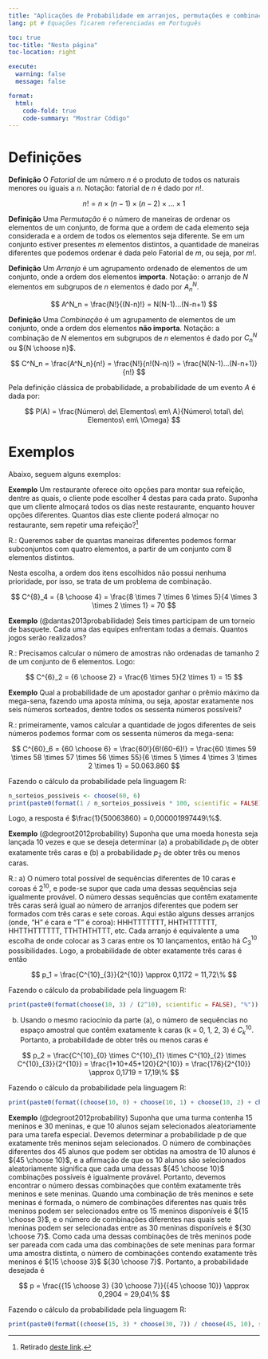 ```yaml
---
title: "Aplicações de Probabilidade em arranjos, permutações e combinações"
lang: pt # Equações ficarem referenciadas em Português

toc: true
toc-title: "Nesta página"
toc-location: right

execute: 
  warning: false
  message: false

format:
  html:
    code-fold: true
    code-summary: "Mostrar Código"
---
```


# Definições

**Definição** O *Fatorial* de um número $n$ é o produto de todos os naturais menores ou iguais a $n$. Notação: fatorial de $n$ é dado por $n!$.

$$
n! = n\times(n-1)\times(n-2)\times ... \times 1
$$

**Definição** Uma *Permutação* é o número de maneiras de ordenar os elementos de um conjunto, de forma que a ordem de cada elemento seja considerada e a ordem de todos os elementos seja diferente. Se em um conjunto estiver presentes $m$ elementos distintos, a quantidade de maneiras diferentes que podemos ordenar é dada pelo Fatorial de $m$, ou seja, por $m!$.

**Definição** Um *Arranjo* é um agrupamento ordenado de elementos de um conjunto, onde a ordem dos elementos **importa**. Notação: o arranjo de $N$ elementos em subgrupos de $n$ elementos é dado por $A^N_n$.

$$
A^N_n = \frac{N!}{(N-n)!} = N(N-1)...(N-n+1)
$$

**Definição** Uma *Combinação* é um agrupamento de elementos de um conjunto, onde a ordem dos elementos **não importa**. Notação: a combinação de $N$ elementos em subgrupos de $n$ elementos é dado por $C^N_n$ ou ${N \choose n}$.

$$
C^N_n = \frac{A^N_n}{n!} = \frac{N!}{n!(N-n)!} = \frac{N(N-1)...(N-n+1)}{n!}
$$

Pela definição clássica de probabilidade, a probabilidade de um evento $A$ é dada por:

$$
P(A) = \frac{Número\ de\ Elementos\ em\ A}{Número\ total\ de\ Elementos\ em\ \Omega}
$$

# Exemplos

Abaixo, seguem alguns exemplos:

**Exemplo** Um restaurante oferece oito opções para montar sua refeição, dentre as quais, o cliente pode escolher 4 destas para cada prato. Suponha que um cliente almoçará todos os dias neste restaurante, enquanto houver opções diferentes. Quantos dias este cliente poderá almoçar no restaurante, sem repetir uma refeição?^[Retirado [deste link](https://www.todamateria.com.br/analise-combinatoria/).]

R.: Queremos saber de quantas maneiras diferentes podemos formar subconjuntos com quatro elementos, a partir de um conjunto com 8 elementos distintos.

Nesta escolha, a ordem dos itens escolhidos não possui nenhuma prioridade, por isso, se trata de um problema de combinação.

$$
C^{8}_4 = {8 \choose 4} = \frac{8 \times 7 \times 6 \times 5}{4 \times 3 \times 2 \times 1} = 70
$$

**Exemplo** (@dantas2013probabilidade) Seis times participam de um torneio de basquete. Cada uma das equipes enfrentam todas a demais. Quantos jogos serão realizados?

R.: Precisamos calcular o número de amostras não ordenadas de tamanho 2 de um conjunto de 6 elementos. Logo:

$$
C^{6}_2 = {6 \choose 2} = \frac{6 \times 5}{2 \times 1} = 15
$$

**Exemplo** Qual a probabilidade de um apostador ganhar o prêmio máximo da mega-sena, fazendo uma aposta mínima, ou seja, apostar exatamente nos seis números sorteados, dentre todos os sessenta números possíveis?

R.: primeiramente, vamos calcular a quantidade de jogos diferentes de seis números podemos formar com os sessenta números da mega-sena:

$$
C^{60}_6 = {60 \choose 6} = \frac{60!}{6!(60-6)!} = \frac{60 \times 59  \times 58  \times 57  \times 56  \times 55}{6 \times 5 \times 4 \times 3 \times 2 \times 1} = 50.063.860
$$

Fazendo o cálculo da probabilidade pela linguagem R:

```r
n_sorteios_possiveis <- choose(60, 6)
print(paste0(format(1 / n_sorteios_possiveis * 100, scientific = FALSE), "%"))
```

Logo, a resposta é $\frac{1}{50063860} = 0,000001997449\%$.

**Exemplo** (@degroot2012probability) Suponha que uma moeda honesta seja lançada 10 vezes e que se deseja determinar (a) a probabilidade $p_1$ de obter exatamente três caras e (b) a probabilidade $p_2$ de obter três ou menos caras.

R.: a) O número total possível de sequências diferentes de 10 caras e coroas é $2^{10}$, e pode-se supor que cada uma dessas sequências seja igualmente provável. O número dessas sequências que contêm exatamente três caras será igual ao número de arranjos diferentes que podem ser formados com três caras e sete coroas. Aqui estão alguns desses arranjos (onde, "H" é cara e "T" é coroa): HHHTTTTTTT, HHTHTTTTTT, HHTTHTTTTTT, TTHTHTHTTT, etc. Cada arranjo é equivalente a uma escolha de onde colocar as 3 caras entre os 10 lançamentos, então há $C^{10}_3$ possibilidades. Logo, a probabilidade de obter exatamente três caras é então

$$
p_1 = \frac{C^{10}_{3}}{2^{10}} \approx 0,1172 = 11,72\%
$$

Fazendo o cálculo da probabilidade pela linguagem R:

```r
print(paste0(format(choose(10, 3) / (2^10), scientific = FALSE), "%"))
```

b) Usando o mesmo raciocínio da parte (a), o número de sequências no espaço amostral que contêm exatamente k caras (k = 0, 1, 2, 3) é $C^{10}_k$. Portanto, a probabilidade de obter três ou menos caras é


$$
p_2 = \frac{C^{10}_{0} \times C^{10}_{1} \times C^{10}_{2} \times C^{10}_{3}}{2^{10}} = \frac{1+10+45+120}{2^{10}} = \frac{176}{2^{10}} \approx 0,1719 = 17,19\%
$$

Fazendo o cálculo da probabilidade pela linguagem R:

```r
print(paste0(format((choose(10, 0) + choose(10, 1) + choose(10, 2) + choose(10, 3)) / (2^10), scientific = FALSE), "%"))
```

**Exemplo** (@degroot2012probability) Suponha que uma turma contenha 15 meninos e 30 meninas, e que 10 alunos sejam selecionados aleatoriamente para uma tarefa especial. Devemos determinar a probabilidade p de que exatamente três meninos sejam selecionados. O número de combinações diferentes dos 45 alunos que podem ser obtidas na amostra de 10 alunos é ${45 \choose 10}$, e a afirmação de que os 10 alunos são selecionados aleatoriamente significa que cada uma dessas ${45 \choose 10}$ combinações possíveis é igualmente provável. Portanto, devemos encontrar o número dessas combinações que contêm exatamente três meninos e sete meninas. Quando uma combinação de três meninos e sete meninas é formada, o número de
combinações diferentes nas quais três meninos podem ser selecionados entre os 15 meninos disponíveis é ${15 \choose 3}$, e o número de combinações diferentes nas quais sete meninas podem ser selecionadas entre as 30 meninas disponíveis é
${30 \choose 7}$. Como cada uma dessas combinações de três meninos pode ser pareada com cada uma das combinações de sete meninas para formar uma amostra distinta, o número de combinações contendo exatamente três meninos é ${15 \choose 3}$ ${30 \choose 7}$. Portanto, a probabilidade desejada é

$$
p = \frac{{15 \choose 3} {30 \choose 7}}{{45 \choose 10}} \approx 0,2904 = 29,04\%
$$

Fazendo o cálculo da probabilidade pela linguagem R:

```r
print(paste0(format((choose(15, 3) * choose(30, 7)) / choose(45, 10), scientific = FALSE), "%"))
```
